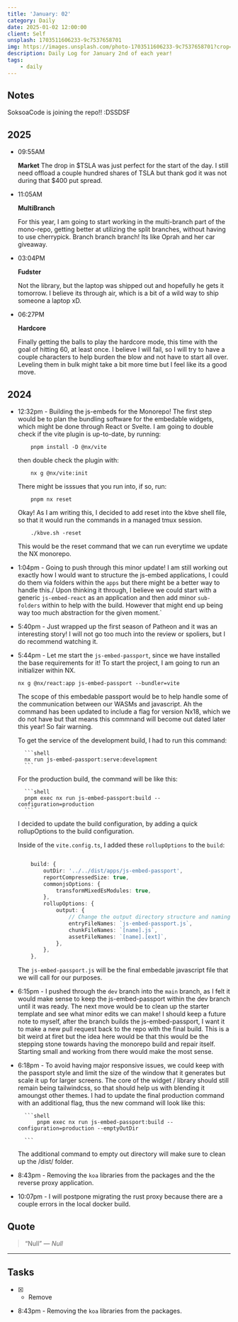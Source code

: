 ```yaml
---
title: 'January: 02'
category: Daily
date: 2025-01-02 12:00:00
client: Self
unsplash: 1703511606233-9c7537658701
img: https://images.unsplash.com/photo-1703511606233-9c7537658701?crop=entropy&cs=srgb&fm=jpg&ixid=MnwzNjM5Nzd8MHwxfHJhbmRvbXx8fHx8fHx8fDE2ODE3NDg2ODY&ixlib=rb-4.0.3&q=85
description: Daily Log for January 2nd of each year!
tags:
    - daily
---
```




## Notes

SoksoaCode is joining the repo!! :DSSDSF

## 2025

-   09:55AM

    **Market**
    The drop in $TSLA was just perfect for the start of the day.
    I still need offload a couple hundred shares of TSLA but thank god it was not during that $400 put spread.

-   11:05AM

    **MultiBranch**

    For this year, I am going to start working in the multi-branch part of the mono-repo, getting better at utilizing the split branches, without having to use cherrypick.
    Branch branch branch! Its like Oprah and her car giveaway.

-   03:04PM

    **Fudster**

    Not the library, but the laptop was shipped out and hopefully he gets it tomorrow.
    I believe its through air, which is a bit of a wild way to ship someone a laptop xD.

-   06:27PM

    **Hardcore**

    Finally getting the balls to play the hardcore mode, this time with the goal of hitting 60, at least once.
    I believe I will fail, so I will try to have a couple characters to help burden the blow and not have to start all over.
    Leveling them in bulk might take a bit more time but I feel like its a good move.

## 2024

-   12:32pm - Building the js-embeds for the Monorepo!
    The first step would be to plan the bundling software for the embedable widgets, which might be done through React or Svelte.
    I am going to double check if the vite plugin is up-to-date, by running:

    ```shell
        pnpm install -D @nx/vite
    ```

    then double check the plugin with:

    ```shell
        nx g @nx/vite:init
    ```

    There might be isssues that you run into, if so, run:

    ```shell
        pnpm nx reset
    ```

    Okay! As I am writing this, I decided to add reset into the kbve shell file, so that it would run the commands in a managed tmux session.

    ```shell
        ./kbve.sh -reset
    ```

    This would be the reset command that we can run everytime we update the NX monorepo.

-   1:04pm - Going to push through this minor update!
    I am still working out exactly how I would want to structure the js-embed applications, I could do them via folders within the `apps` but there might be a better way to handle this./
    Upon thinking it through, I believe we could start with a generic `js-embed-react` as an application and then add minor `sub-folders` within to help with the build.
    However that might end up being way too much abstraction for the given moment.`

-   5:40pm - Just wrapped up the first season of Patheon and it was an interesting story! I will not go too much into the review or spoliers, but I do recommend watching it.

-   5:44pm - Let me start the `js-embed-passport`, since we have installed the base requirements for it!
    To start the project, I am going to run an initializer within NX.

    ```shell
    nx g @nx/react:app js-embed-passport --bundler=vite
    ```

    The scope of this embedable passport would be to help handle some of the communication between our WASMs and javascript.
    Ah the command has been updated to include a flag for version Nx18, which we do not have but that means this commnand will become out dated later this year!
    So fair warning.

    To get the service of the development build, I had to run this command:

          ```shell
          nx run js-embed-passport:serve:development
          ```

    For the production build, the command will be like this:

          ```shell
          pnpm exec nx run js-embed-passport:build --configuration=production
          ```

    I decided to update the build configuration, by adding a quick rollupOptions to the build configuration.

    Inside of the `vite.config.ts`, I added these `rollupOptions` to the `build`:

    ```ts

        build: {
            outDir: '../../dist/apps/js-embed-passport',
            reportCompressedSize: true,
            commonjsOptions: {
                transformMixedEsModules: true,
            },
            rollupOptions: {
                output: {
                    // Change the output directory structure and naming
                    entryFileNames: `js-embed-passport.js`,
                    chunkFileNames: `[name].js`,
                    assetFileNames: `[name].[ext]`,
                },
            },
        },

    ```

    The `js-embed-passport.js` will be the final embedable javascript file that we will call for our purposes.

-   6:15pm - I pushed through the `dev` branch into the `main` branch, as I felt it would make sense to keep the js-embed-passport within the dev branch until it was ready.
    The next move would be to clean up the starter template and see what minor edits we can make!
    I should keep a future note to myself, after the branch builds the js-embed-passport, I want it to make a new pull request back to the repo with the final build.
    This is a bit weird at firet but the idea here would be that this would be the stepping stone towards having the monorepo build and repair itself.
    Starting small and working from there would make the most sense.

-   6:18pm - To avoid having major responsive issues, we could keep with the passport style and limit the size of the window that it generates but scale it up for larger screens.
    The core of the widget / library should still remain being tailwindcss, so that should help us with blending it amoungst other themes.
    I had to update the final production command with an additional flag, thus the new command will look like this:

          ```shell
              pnpm exec nx run js-embed-passport:build --configuration=production --emptyOutDir

          ```

    The additional command to empty out directory will make sure to clean up the /dist/ folder.

- 8:43pm - Removing the `koa` libraries from the packages and the the reverse proxy application.

- 10:07pm - I will postpone migrating the rust proxy because there are a couple errors in the local docker build.

<Adsense />

## Quote

>  “Null” 
>  — <cite>Null</cite>

---

## Tasks

- [X] - Remove

-   8:43pm - Removing the `koa` libraries from the packages.
